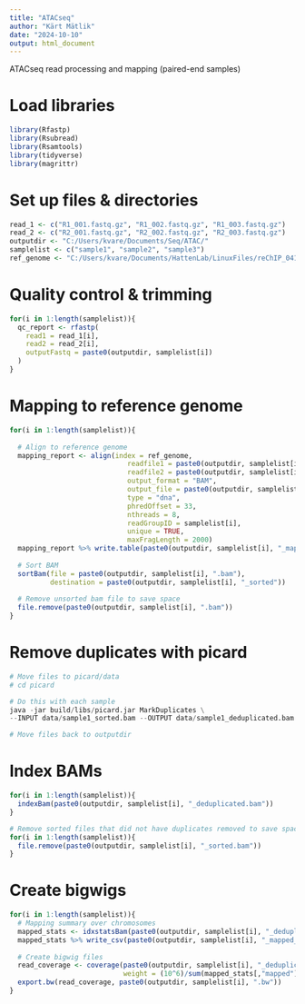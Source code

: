 ```yaml
---
title: "ATACseq"
author: "Kärt Mätlik"
date: "2024-10-10"
output: html_document
---
```


ATACseq read processing and mapping (paired-end samples)

# Load libraries
```r
library(Rfastp)
library(Rsubread)
library(Rsamtools)
library(tidyverse)
library(magrittr)
```

# Set up files & directories
```r
read_1 <- c("R1_001.fastq.gz", "R1_002.fastq.gz", "R1_003.fastq.gz")
read_2 <- c("R2_001.fastq.gz", "R2_002.fastq.gz", "R2_003.fastq.gz")
outputdir <- "C:/Users/kvare/Documents/Seq/ATAC/"
samplelist <- c("sample1", "sample2", "sample3")
ref_genome <- "C:/Users/kvare/Documents/HattenLab/LinuxFiles/reChIP_041120/mm10_mainchrs"
```

# Quality control & trimming
```r
for(i in 1:length(samplelist)){
  qc_report <- rfastp(
    read1 = read_1[i],
    read2 = read_2[i],
    outputFastq = paste0(outputdir, samplelist[i])
  )
}
```

# Mapping to reference genome
```r
for(i in 1:length(samplelist)){
  
  # Align to reference genome
  mapping_report <- align(index = ref_genome,
                             readfile1 = paste0(outputdir, samplelist[i], "_R1.fastq.gz"),
                             readfile2 = paste0(outputdir, samplelist[i], "_R2.fastq.gz"),
                             output_format = "BAM",
                             output_file = paste0(outputdir, samplelist[i], ".bam"), 
                             type = "dna",
                             phredOffset = 33, 
                             nthreads = 8,
                             readGroupID = samplelist[i],
                             unique = TRUE,
                             maxFragLength = 2000)
  mapping_report %>% write.table(paste0(outputdir, samplelist[i], "_mapping_summary.csv"))
  
  # Sort BAM
  sortBam(file = paste0(outputdir, samplelist[i], ".bam"), 
          destination = paste0(outputdir, samplelist[i], "_sorted"))
  
  # Remove unsorted bam file to save space
  file.remove(paste0(outputdir, samplelist[i], ".bam"))
}
```

# Remove duplicates with picard
```python
# Move files to picard/data
# cd picard

# Do this with each sample
java -jar build/libs/picard.jar MarkDuplicates \
--INPUT data/sample1_sorted.bam --OUTPUT data/sample1_deduplicated.bam --METRICS_FILE data/sample1_metrics.txt --REMOVE_DUPLICATES true

# Move files back to outputdir
```

# Index BAMs
```r
for(i in 1:length(samplelist)){
  indexBam(paste0(outputdir, samplelist[i], "_deduplicated.bam"))
}

# Remove sorted files that did not have duplicates removed to save space
for(i in 1:length(samplelist)){
  file.remove(paste0(outputdir, samplelist[i], "_sorted.bam"))
}
```

# Create bigwigs
```r
for(i in 1:length(samplelist)){
  # Mapping summary over chromosomes
  mapped_stats <- idxstatsBam(paste0(outputdir, samplelist[i], "_deduplicated.bam"))
  mapped_stats %>% write_csv(paste0(outputdir, samplelist[i], "_mapped_stats.csv"))
  
  # Create bigwig files
  read_coverage <- coverage(paste0(outputdir, samplelist[i], "_deduplicated.bam"),
                            weight = (10^6)/sum(mapped_stats[,"mapped"]))
  export.bw(read_coverage, paste0(outputdir, samplelist[i], ".bw"))
}
```



